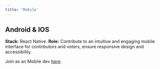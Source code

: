```yaml
---
title: 'Mobile'
---
```


## Android & IOS
**Stack:** React Native.
**Role:** Contribute to an intuitive and engaging mobile interface for contributors and voters, ensure responsive design and accessibility.
    


<Tip>

Join as an Mobile dev [here](https://discord.com/channels/1254395168073973832/1254451516677554317).

</Tip>